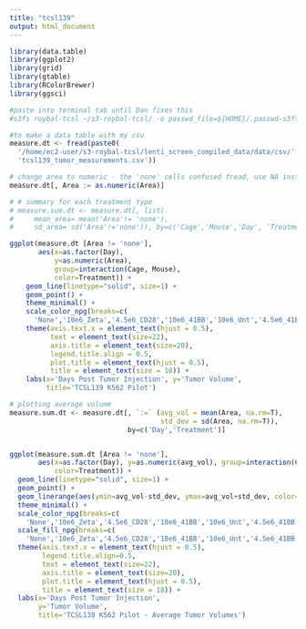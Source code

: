 ```yaml
---
title: "tcsl139"
output: html_document
---
```


```r
library(data.table)
library(ggplot2)
library(grid)
library(gtable)
library(RColorBrewer)
library(ggsci)

#paste into terminal tab until Dan fixes this
#s3fs roybal-tcsl ~/s3-roybal-tcsl/ -o passwd_file=${HOME}/.passwd-s3fs

#to make a data table with my csv 
measure.dt <- fread(paste0(
  '/home/ec2-user/s3-roybal-tcsl/lenti_screen_compiled_data/data/csv/',
  'tcsl139_tumor_measurements.csv'))

# change area to numeric - the 'none' cells confused fread, use NA instead.
measure.dt[, Area := as.numeric(Area)]

# # summary for each treatment type
# measure.sum.dt <- measure.dt[, list(
#     mean_area= mean('Area'!= 'none'), 
#     sd_area= sd('Area'!='none')), by=c('Cage','Mouse','Day', 'Treatment')]

ggplot(measure.dt [Area != 'none'], 
       aes(x=as.factor(Day), 
           y=as.numeric(Area), 
           group=interaction(Cage, Mouse), 
           color=Treatment)) + 
    geom_line(linetype="solid", size=1) + 
    geom_point() +
    theme_minimal() +
    scale_color_npg(breaks=c(
      'None','10e6_Zeta','4.5e6_CD28','10e6_41BB','10e6_Unt','4.5e6_41BB')) +
    theme(axis.text.x = element_text(hjust = 0.5),
          text = element_text(size=22),
          axis.title = element_text(size=20),
          legend.title.align = 0.5, 
          plot.title = element_text(hjust = 0.5),
          title = element_text(size = 18)) +
    labs(x='Days Post Tumor Injection', y='Tumor Volume', 
         title='TCSL139 K562 Pilot')

```


```r

# plotting average volume
measure.sum.dt <- measure.dt[, `:=` (avg_vol = mean(Area, na.rm=T), 
                                     std_dev = sd(Area, na.rm=T)), 
                             by=c('Day','Treatment')]


ggplot(measure.sum.dt [Area != 'none'], 
       aes(x=as.factor(Day), y=as.numeric(avg_vol), group=interaction(Cage, Mouse),
           color=Treatment)) + 
  geom_line(linetype="solid", size=1) + 
  geom_point() +
  geom_linerange(aes(ymin=avg_vol-std_dev, ymax=avg_vol+std_dev, color=Treatment)) +
  theme_minimal() +
  scale_color_npg(breaks=c(
    'None','10e6_Zeta','4.5e6_CD28','10e6_41BB','10e6_Unt','4.5e6_41BB')) +
  scale_fill_npg(breaks=c(
    'None','10e6_Zeta','4.5e6_CD28','10e6_41BB','10e6_Unt','4.5e6_41BB')) +
  theme(axis.text.x = element_text(hjust = 0.5), 
        legend.title.align=0.5, 
        text = element_text(size=22),
        axis.title = element_text(size=20),
        plot.title = element_text(hjust = 0.5),
        title = element_text(size = 18)) +
  labs(x='Days Post Tumor Injection', 
       y='Tumor Volume', 
       title='TCSL139 K562 Pilot - Average Tumor Volumes')

```

